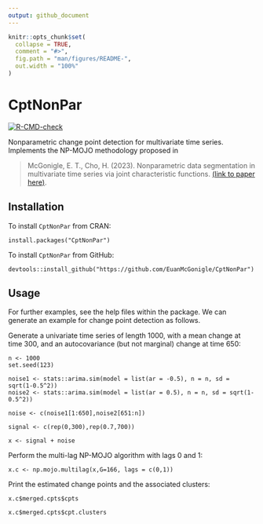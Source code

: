 ```yaml
---
output: github_document
---
```


<!-- README.md is generated from README.Rmd. Please edit that file -->

```r
knitr::opts_chunk$set(
  collapse = TRUE,
  comment = "#>",
  fig.path = "man/figures/README-",
  out.width = "100%"
)
```

# CptNonPar

<!-- badges: start -->
[![R-CMD-check](https://github.com/EuanMcGonigle/CptNonPar/actions/workflows/R-CMD-check.yaml/badge.svg)](https://github.com/EuanMcGonigle/CptNonPar/actions/workflows/R-CMD-check.yaml)
<!-- badges: end -->


Nonparametric change point detection for multivariate time series. Implements the NP-MOJO methodology proposed in

> McGonigle, E. T., Cho, H. (2023). Nonparametric data segmentation in multivariate time series via joint characteristic functions. 
> [(link to paper here)](https://arxiv.org/abs/2305.07581).

## Installation

To install `CptNonPar` from CRAN:

```
install.packages("CptNonPar")
```


To install `CptNonPar` from GitHub:

```
devtools::install_github("https://github.com/EuanMcGonigle/CptNonPar")
```


## Usage

For further examples, see the help files within the package. We can generate an example for change point detection as follows.

Generate a univariate time series of length 1000, with a mean change at time 300, and an autocovariance (but not marginal) change at time 650:

```
n <- 1000
set.seed(123)

noise1 <- stats::arima.sim(model = list(ar = -0.5), n = n, sd = sqrt(1-0.5^2))
noise2 <- stats::arima.sim(model = list(ar = 0.5), n = n, sd = sqrt(1-0.5^2))

noise <- c(noise1[1:650],noise2[651:n])

signal <- c(rep(0,300),rep(0.7,700))

x <- signal + noise

```
Perform the multi-lag NP-MOJO algorithm with lags 0 and 1:

```
x.c <- np.mojo.multilag(x,G=166, lags = c(0,1))
```

Print the estimated change points and the associated clusters:

```
x.c$merged.cpts$cpts

x.c$merged.cpts$cpt.clusters
```


